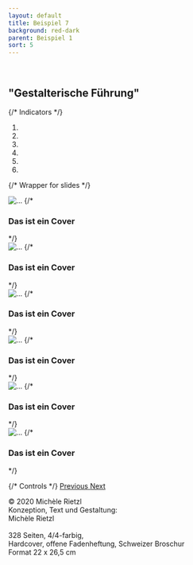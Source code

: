 ```yaml
---
layout: default
title: Beispiel 7
background: red-dark
parent: Beispiel 1
sort: 5
---
```

<div className="flowing-text">
<br/>
<h2>"Gestalterische Führung"</h2>
</div>

<div id="carousel-example-generic" className="carousel slide" data-ride="carousel">
  {/* Indicators */}
  <ol className="carousel-indicators">
    <li data-target="#carousel-example-generic" data-slide-to="0" className="active"/>
    <li data-target="#carousel-example-generic" data-slide-to="1"/>
    <li data-target="#carousel-example-generic" data-slide-to="2"/>
    <li data-target="#carousel-example-generic" data-slide-to="3"/>
    <li data-target="#carousel-example-generic" data-slide-to="4"/>
    <li data-target="#carousel-example-generic" data-slide-to="5"/>
  </ol>

  {/* Wrapper for slides */}
  <div className="carousel-inner" role="listbox">
    <div className="item active">
      <img src="{{site.baseurl}}/assets/images/carousel-images/Rietzl1.jpg" alt="..." />
      {/* <div className="carousel-caption">
        <h3>Das ist ein Cover</h3>
      </div> */}
    </div>
    <div className="item">
      <img src="{{site.baseurl}}/assets/images/carousel-images/Rietzl2.jpg" alt="..." />
      {/* <div className="carousel-caption">
        <h3>Das ist ein Cover</h3>
      </div> */}
    </div>
    <div className="item">
      <img src="{{site.baseurl}}/assets/images/carousel-images/Rietzl3.jpg" alt="..." />
      {/* <div className="carousel-caption">
        <h3>Das ist ein Cover</h3>
      </div> */}
    </div>
    <div className="item">
      <img src="{{site.baseurl}}/assets/images/carousel-images/Rietzl4.jpg" alt="..." />
      {/* <div className="carousel-caption">
        <h3>Das ist ein Cover</h3>
      </div> */}
    </div>
    <div className="item">
      <img src="{{site.baseurl}}/assets/images/carousel-images/Rietzl5.jpg" alt="..." />
      {/* <div className="carousel-caption">
        <h3>Das ist ein Cover</h3>
      </div> */}
    </div>
    <div className="item">
      <img src="{{site.baseurl}}/assets/images/carousel-images/Rietzl6.jpg" alt="..." />
      {/* <div className="carousel-caption">
        <h3>Das ist ein Cover</h3>
      </div> */}
    </div>
  </div>

  {/* Controls */}
  <a className="left carousel-control" href="#carousel-example-generic" role="button" data-slide="prev">
    <span className="glyphicon glyphicon-chevron-left" aria-hidden="true"></span>
    <span className="sr-only">Previous</span>
  </a>
  <a className="right carousel-control" href="#carousel-example-generic" role="button" data-slide="next">
    <span className="glyphicon glyphicon-chevron-right" aria-hidden="true"></span>
    <span className="sr-only">Next</span>
  </a>
</div>

<div className="flowing-text">
  © 2020 Michèle Rietzl
  <br/>Konzeption, Text und Gestaltung: 
  <br/>Michèle Rietzl
  <br/>
  <br/>328 Seiten, 4/4-farbig,
  <br/>Hardcover, offene Fadenheftung, Schweizer Broschur
  <br/>Format 22 x 26,5 cm

</div>
